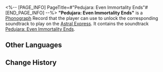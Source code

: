 <%-- [PAGE_INFO]
PageTitle=#"Pedujara: Even Immortality Ends"#
[END_PAGE_INFO] --%>
{{Item Infobox
|id          = 210223
|image       = Item Pedujara- Even Immortality Ends.png
|type        = Disk
|invCategory = Valuables
|rarity      = 3
|effect      = 
|description = A record that can be played on the Express' phonograph. It might be a chance acquisition or a gift from someone else. All sorts of memories surge up when the music plays &mdash; the smiles, encounters, touches, and the excitement of battle. Maybe that is why people still collect records even as society rapidly advances.<br />The current record contains the track, "Pedujara: Even Immortality Ends."
}}
{{Description|''O, the days are painful and fleeting! O, spirit and soul rot and fall! O, the Sun and Moon are disturbed in their cycle! O, the weak candlelights rekindle!''}}
'''"Pedujara: Even Immortality Ends"''' is a [[Phonograph]] Record that the player can use to unlock the corresponding soundtrack to play on the [[Astral Express]]. It contains the soundtrack [[Pedujara: Even Immortality Ends]].

==Other Languages==
{{Other Languages
|en   = "Pedujara: Even Immortality Ends"
|zhs  = 《蝉喓歌·仙骸有终》
|zht  = 〈蟬喓歌•仙骸有終〉
|ja   = 『蝉鳴歌・仙骸に果て有り』
|ko   = ≪매미의 노래•불멸의 끝≫
|es   = Pedujara: el ocaso de la inmortalidad
|fr   = «&nbsp;Pedujara: Even Immortality Ends&nbsp;»
|ru   = Pedujara: Even Immortality Ends
|th   = "Pedujara: Even Immortality Ends"
|vi   = "Khúc Ca Tận Cùng Tiên Cốt"
|de   = „Pedujara – Auch Unsterblichkeit endet“
|id   = "Pedujara: Even Immortality Ends"
|pt   = "Pedujara: Even Immortality Ends"
}}

==Change History==
{{Change History|1.2}}